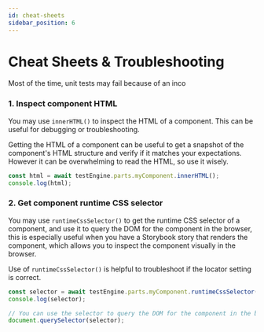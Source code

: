 ```yaml
---
id: cheat-sheets
sidebar_position: 6
---
```


# Cheat Sheets & Troubleshooting

Most of the time, unit tests may fail because of an inco

### 1. Inspect component HTML

You may use `innerHTML()` to inspect the HTML of a component. This can be useful for debugging or troubleshooting.

Getting the HTML of a component can be useful to get a snapshot of the component's HTML structure and verify if it matches your expectations.
However it can be overwhelming to read the HTML, so use it wisely.

```ts
const html = await testEngine.parts.myComponent.innerHTML();
console.log(html);
```

### 2. Get component runtime CSS selector

You may use `runtimeCssSelector()` to get the runtime CSS selector of a component, and use it to query the DOM for the component in the browser,
this is especially useful when you have a Storybook story that renders the component, which allows you to inspect the component visually in the browser.

Use of `runtimeCssSelector()` is helpful to troubleshoot if the locator setting is correct.

```ts
const selector = await testEngine.parts.myComponent.runtimeCssSelector();
console.log(selector);

// You can use the selector to query the DOM for the component in the browser.
document.querySelector(selector);
```
